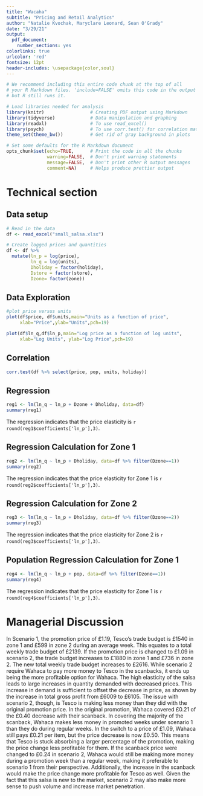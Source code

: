 ```yaml
---
title: "Wacaha"
subtitle: "Pricing and Retail Analytics"
author: "Natalie Kvochak, Maryclare Leonard, Sean O'Grady"
date: "3/29/21"
output:
  pdf_document:
    number_sections: yes
colorlinks: true
urlcolor: 'red'
fontsize: 12pt
header-includes: \usepackage{color,soul}
---
```


```r
# We recommend including this entire code chunk at the top of all 
# your R Markdown files. 'include=FALSE' omits this code in the output
# but R still runs it.

# Load libraries needed for analysis
library(knitr)                 # Creating PDF output using Markdown
library(tidyverse)             # Data manipulation and graphing
library(readxl)                # To use read_excel()
library(psych)                 # To use corr.test() for correlation matrices
theme_set(theme_bw())          # Get rid of gray background in plots

# Set some defaults for the R Markdown document
opts_chunk$set(echo=TRUE,      # Print the code in all the chunks
               warning=FALSE,  # Don't print warning statements
               message=FALSE,  # Don't print other R output messages
               comment=NA)     # Helps produce prettier output
```

# Technical section

## Data setup
```r
# Read in the data
df <- read_excel("small_salsa.xlsx")

# Create logged prices and quantities
df <- df %>% 
  mutate(ln_p = log(price),
         ln_q = log(units),
         Dholiday = factor(holiday),
         Dstore = factor(store),
         Dzone= factor(zone))

```

## Data Exploration
```r
#plot price versus units
plot(df$price, df$units,main="Units as a function of price",
     xlab="Price",ylab="Units",pch=19)

plot(df$ln_q,df$ln_p,main="Log price as a function of log units",
     xlab="Log Units", ylab="Log Price",pch=19)
```

## Correlation
```r
corr.test(df %>% select(price, pop, units, holiday))
```

## Regression
```r
reg1 <- lm(ln_q ~ ln_p + Dzone + Dholiday, data=df)
summary(reg1)
```

The regression indicates that the price elasticity is `r round(reg1$coefficients['ln_p'],3)`.

## Regression Calculation for Zone 1
```r
reg2 <- lm(ln_q ~ ln_p + Dholiday, data=df %>% filter(Dzone==1))
summary(reg2)
```

The regression indicates that the price elasticity  for Zone 1 is `r round(reg2$coefficients['ln_p'],3)`.

## Regression Calculation for Zone 2
``` r
reg3 <- lm(ln_q ~ ln_p + Dholiday, data=df %>% filter(Dzone==2))
summary(reg3)
```

The regression indicates that the price elasticity for Zone 2 is `r round(reg3$coefficients['ln_p'],3)`.

## Population Regression Calculation for Zone 1
```r
reg4 <- lm(ln_q ~ ln_p + pop, data=df %>% filter(Dzone==1))
summary(reg4)
```

The regression indicates that the price elasticity  for Zone 1 is `r round(reg4$coefficients['ln_p'],3)`.

# Managerial Discussion

In Scenario 1, the promotion price of £1.19, Tesco’s trade budget is £1540 in zone 1 and £599 in zone 2 during an average week. This equates to a total weekly trade budget of £2139. If the promotion price is changed to £1.09 in scenario 2, the trade budget increases to £1880 in zone 1 and £736 in zone 2. The new total weekly trade budget increases to £2616. While scenario 2 require Wahaca to pay more money to Tesco in the scanbacks, it ends up being the more profitable option for Wahaca. The high elasticity of the salsa leads to large increases in quantity demanded with decreased prices. This increase in demand is sufficient to offset the decrease in price, as shown by the increase in total gross profit from £6009 to £6105. The issue with scenario 2, though, is Tesco is making less money than they did with the original promotion price. In the original promotion, Wahaca covered £0.21 of the £0.40 decrease with their scanback. In covering the majority of the scanback, Wahaca makes less money in promoted weeks under scenario 1 than they do during regular weeks. In the switch to a price of £1.09, Wahaca still pays £0.21 per item, but the price decrease is now £0.50. This means that Tesco is stuck absorbing a larger percentage of the promotion, making the price change less profitable for them. If the scanback price were changed to £0.24 in scenario 2, Wahaca would still be making more money during a promotion week than a regular week, making it preferable to scenario 1 from their perspective. Additionally, the increase in the scanback would make the price change more profitable for Tesco as well. Given the fact that this salsa is new to the market, scenario 2 may also make more sense to push volume and increase market penetration.
